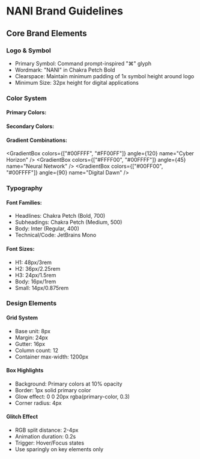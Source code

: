 
# NANI Brand Guidelines

## Core Brand Elements

### Logo & Symbol

- Primary Symbol: Command prompt-inspired "⌘" glyph
- Wordmark: "NANI" in Chakra Petch Bold
- Clearspace: Maintain minimum padding of 1x symbol height around logo
- Minimum Size: 32px height for digital applications

### Color System

#### Primary Colors:

<ColorBox color="#00FFFF" name="Cyber Blue" />
<ColorBox color="#FFFF00" name="Neon Yellow" />
<ColorBox color="#FF00FF" name="Digital Magenta" />

#### Secondary Colors:
<ColorBox color="#000000" name="Deep Space" />
<ColorBox color="#FFFFFF" name="Neural White" />
<ColorBox color="#00FF00" name="Terminal Green" />

#### Gradient Combinations:

<GradientBox colors={["#00FFFF", "#FF00FF"]} angle={120} name="Cyber Horizon" />
<GradientBox colors={["#FFFF00", "#00FFFF"]} angle={45} name="Neural Network" />
<GradientBox colors={["#00FF00", "#00FFFF"]} angle={90} name="Digital Dawn" />

### Typography

#### Font Families:
- Headlines: Chakra Petch (Bold, 700)
- Subheadings: Chakra Petch (Medium, 500)
- Body: Inter (Regular, 400)
- Technical/Code: JetBrains Mono

#### Font Sizes:
- H1: 48px/3rem
- H2: 36px/2.25rem
- H3: 24px/1.5rem
- Body: 16px/1rem
- Small: 14px/0.875rem

### Design Elements

#### Grid System
- Base unit: 8px
- Margin: 24px
- Gutter: 16px
- Column count: 12
- Container max-width: 1200px

#### Box Highlights
- Background: Primary colors at 10% opacity
- Border: 1px solid primary color
- Glow effect: 0 0 20px rgba(primary-color, 0.3)
- Corner radius: 4px

#### Glitch Effect
- RGB split distance: 2-4px
- Animation duration: 0.2s
- Trigger: Hover/Focus states
- Use sparingly on key elements only

